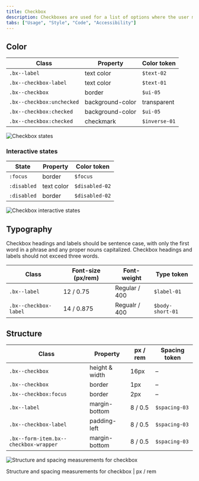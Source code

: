 ```yaml
---
title: Checkbox
description: Checkboxes are used for a list of options where the user may select multiple options, including all or none.
tabs: ["Usage", "Style", "Code", "Accessibility"]
---
```


## Color

| Class                     | Property         | Color token   |
| ------------------------- | ---------------- | ------------- |
| `.bx--label`              | text color       | `$text-02`    |
| `.bx--checkbox-label`     | text color       | `$text-01`    |
| `.bx--checkbox`           | border           | `$ui-05`      |
| `.bx--checkbox:unchecked` | background-color | transparent   |
| `.bx--checkbox:checked`   | background-color | `$ui-05`      |
| `.bx--checkbox:checked`   | checkmark        | `$inverse-01` |

<Row>
<Column colLg={8}>

![Checkbox states](images/checkbox-style-1.png)

</Column>
</Row>

### Interactive states

| State       | Property   | Color token    |
| ----------- | ---------- | -------------- |
| `:focus`    | border     | `$focus`       |
| `:disabled` | text color | `$disabled-02` |
| `:disabled` | border     | `$disabled-02` |

<Row>
<Column colLg={8}>

![Checkbox interactive states](images/checkbox-style-2.png)

</Column>
</Row>

## Typography

Checkbox headings and labels should be sentence case, with only the first word in a phrase and any proper nouns capitalized. Checkbox headings and labels should not exceed three words.

| Class                 | Font-size (px/rem) | Font-weight   | Type token       |
| --------------------- | ------------------ | ------------- | ---------------- |
| `.bx--label`          | 12 / 0.75          | Regular / 400 | `$label-01`      |
| `.bx--checkbox-label` | 14 / 0.875         | Regualr / 400 | `$body-short-01` |

## Structure

| Class                                 | Property       | px / rem | Spacing token |
| ------------------------------------- | -------------- | -------- | ------------- |
| `.bx--checkbox`                       | height & width | 16px     | –             |
| `.bx--checkbox`                       | border         | 1px      | –             |
| `.bx--checkbox:focus`                 | border         | 2px      | –             |
| `.bx--label`                          | margin-bottom  | 8 / 0.5  | `$spacing-03` |
| `.bx--checkbox-label`                 | padding-left   | 8 / 0.5  | `$spacing-03` |
| `.bx--form-item.bx--checkbox-wrapper` | margin-bottom  | 8 / 0.5  | `$spacing-03` |

<div className="image--fixed">

![Structure and spacing measurements for checkbox](images/checkbox-style-3.png)

</div>

<Caption>Structure and spacing measurements for checkbox | px / rem</Caption>
